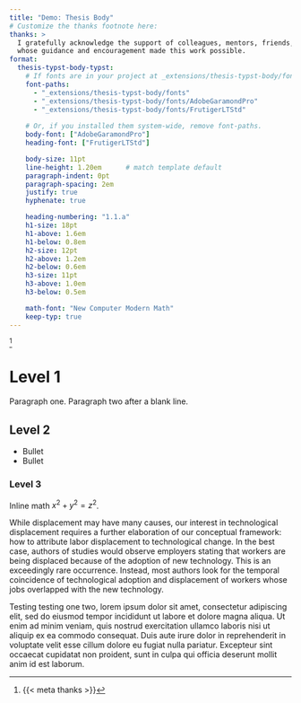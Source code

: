 ```yaml
---
title: "Demo: Thesis Body"
# Customize the thanks footnote here:
thanks: >
  I gratefully acknowledge the support of colleagues, mentors, friends, and family
  whose guidance and encouragement made this work possible.
format:
  thesis-typst-body-typst:
    # If fonts are in your project at _extensions/thesis-typst-body/fonts
    font-paths:
      - "_extensions/thesis-typst-body/fonts"
      - "_extensions/thesis-typst-body/fonts/AdobeGaramondPro"
      - "_extensions/thesis-typst-body/fonts/FrutigerLTStd"
  
    # Or, if you installed them system-wide, remove font-paths.
    body-font: ["AdobeGaramondPro"] 
    heading-font: ["FrutigerLTStd"] 

    body-size: 11pt
    line-height: 1.20em      # match template default
    paragraph-indent: 0pt
    paragraph-spacing: 2em
    justify: true
    hyphenate: true

    heading-numbering: "1.1.a"
    h1-size: 18pt
    h1-above: 1.6em
    h1-below: 0.8em
    h2-size: 12pt
    h2-above: 1.2em
    h2-below: 0.6em
    h3-size: 11pt
    h3-above: 1.0em
    h3-below: 0.5em

    math-font: "New Computer Modern Math"
    keep-typ: true
---
```


^[{{< meta thanks >}}]

# Level 1
Paragraph one. Paragraph two after a blank line.

## Level 2
- Bullet
- Bullet

### Level 3
Inline math $x^2 + y^2 = z^2$.

While displacement may have many causes, our interest in technological displacement requires a further elaboration of our conceptual framework: how to attribute labor displacement to technological change. In the best case, authors of studies would observe employers stating that workers are being displaced because of the adoption of new technology. This is an exceedingly rare occurrence. Instead, most authors look for the temporal coincidence of technological adoption and displacement of workers whose jobs overlapped with the new technology.

Testing testing one two, lorem ipsum dolor sit amet, consectetur adipiscing elit, sed do eiusmod tempor incididunt ut labore et dolore magna aliqua. Ut enim ad minim veniam, quis nostrud exercitation ullamco laboris nisi ut aliquip ex ea commodo consequat. Duis aute irure dolor in reprehenderit in voluptate velit esse cillum dolore eu fugiat nulla pariatur. Excepteur sint occaecat cupidatat non proident, sunt in culpa qui officia deserunt mollit anim id est laborum.


